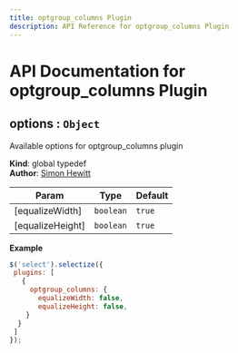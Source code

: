 ```yaml
---
title: optgroup_columns Plugin
description: API Reference for optgroup_columns Plugin
---
```

# API Documentation for optgroup_columns Plugin
<a name="options"></a>

## options : <code>Object</code>
Available options for optgroup_columns plugin

**Kind**: global typedef  
**Author**: [Simon Hewitt](https://github.com/sjhewitt)  

| Param | Type | Default |
| --- | --- | --- |
| [equalizeWidth] | <code>boolean</code> | <code>true</code> | 
| [equalizeHeight] | <code>boolean</code> | <code>true</code> | 

**Example**  
```js
$('select').selectize({
 plugins: [
   {
     optgroup_columns: {
       equalizeWidth: false,
       equalizeHeight: false,
    }
  }
 ]
});
```
